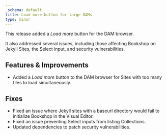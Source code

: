 ```yaml
---
_schema: default
title: Load more button for large DAMs
type: minor
---
```

This release added a *Load more* button for the DAM browser.

It also addressed several issues, including those affecting Bookshop on Jekyll Sites, the Select input, and security vulnerabilities.

## Features & Improvements

* Added a *Load more* button to the DAM browser for Sites with too many files to load simultaneously.

## Fixes

* Fixed an issue where Jekyll sites with a baseurl directory would fail to initialize Bookshop in the Visual Editor.
* Fixed an issue preventing Select inputs from listing Collections.
* Updated dependencies to patch security vulnerabilities.